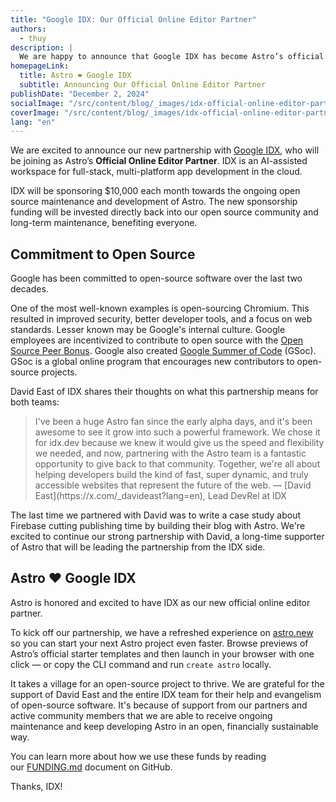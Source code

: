 ```yaml
---
title: "Google IDX: Our Official Online Editor Partner"
authors:
  - thuy
description: |
  We are happy to announce that Google IDX has become Astro’s official online editor partner, donating $10,000 each month towards the ongoing open source maintenance and development of Astro.
homepageLink:
  title: Astro ❤️ Google IDX
  subtitle: Announcing Our Official Online Editor Partner
publishDate: "December 2, 2024"
socialImage: "/src/content/blog/_images/idx-official-online-editor-partner/astro-idx-social.webp"
coverImage: "/src/content/blog/_images/idx-official-online-editor-partner/astro-idx-header.webp"
lang: "en"
---
```



We are excited to announce our new partnership with [Google IDX](https://idx.dev/?utm_source=astro&utm_medium=astro&utm_campaign=astro), who will be joining as Astro’s **Official Online Editor Partner**. IDX is an AI-assisted workspace for full-stack, multi-platform app development in the cloud.

IDX will be sponsoring $10,000 each month towards the ongoing open source maintenance and development of Astro. The new sponsorship funding will be invested directly back into our open source community and long-term maintenance, benefiting everyone.

<BlogContentImage src={projectIDXSpace} alt="Dark graphic depicting outer space and the Project IDX logo." />

## Commitment to Open Source

Google has been committed to open-source software over the last two decades. 

One of the most well-known examples is open-sourcing Chromium. This resulted in improved security, better developer tools, and a focus on web standards. Lesser known may be Google's internal culture. Google employees are incentivized to contribute to open source with the [Open Source Peer Bonus](https://opensource.google/documentation/reference/growing/peer-bonus). Google also created [Google Summer of Code](https://summerofcode.withgoogle.com/) (GSoc). GSoc is a global online program that encourages new contributors to open-source projects.  

David East of IDX shares their thoughts on what this partnership means for both teams:

<Blockquote>
	<Fragment slot="quote" >
		I've been a huge Astro fan since the early alpha days, and it's been awesome to see it grow into such a powerful framework. We chose it for idx.dev because we knew it would give us the speed and flexibility we needed, and now, partnering with the Astro team is a fantastic opportunity to give back to that community. Together, we're all about helping developers build the kind of fast, super dynamic, and truly accessible websites that represent the future of the web.
	</Fragment>
	<Fragment slot="caption">
		— [David East](https://x.com/_davideast?lang=en), Lead DevRel at IDX
	</Fragment>
</Blockquote>

The last time we partnered with David was to write a case study about Firebase cutting publishing time by building their blog with Astro. We're excited to continue our strong partnership with David, a long-time supporter of Astro that will be leading the partnership from the IDX side.

<BlogContentImage src={logoGoogleOSS} alt="Light graphic depicting Google's OSS logo." />

## Astro ❤️ Google IDX

Astro is honored and excited to have IDX as our new official online editor partner. 

To kick off our partnership, we have a refreshed experience on [astro.new](http://astro.new) so you can start your next Astro project even faster. Browse previews of Astro’s official starter templates and then launch in your browser with one click — or copy the CLI command and run `create astro` locally.

It takes a village for an open-source project to thrive. We are grateful for the support of David East and the entire IDX team for their help and evangelism of open-source software. It's because of support from our partners and active community members that we are able to receive ongoing maintenance and keep developing Astro in an open, financially sustainable way. 

You can learn more about how we use these funds by reading our [FUNDING.md](https://github.com/withastro/.github/blob/main/FUNDING.md) document on GitHub.

Thanks, IDX!
